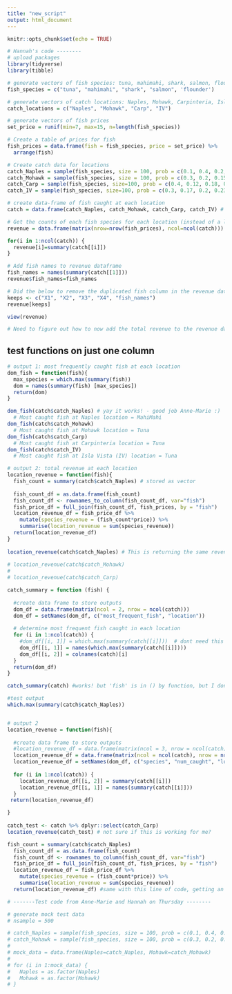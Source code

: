 ```yaml
---
title: "new_script"
output: html_document
---
```


```r
knitr::opts_chunk$set(echo = TRUE)
```


```r
# Hannah's code --------
# upload packages
library(tidyverse)
library(tibble)

# generate vectors of fish species: tuna, mahimahi, shark, salmon, flounder. 
fish_species = c("tuna", "mahimahi", "shark", "salmon", 'flounder')

# generate vectors of catch locations: Naples, Mohawk, Carpinteria, Isla Vista.
catch_locations = c("Naples", "Mohawk", "Carp", "IV")

# generate vectors of fish prices
set_price = runif(min=7, max=15, n=length(fish_species))

# Create a table of prices for fish
fish_prices = data.frame(fish = fish_species, price = set_price) %>%
  arrange(fish)

# Create catch data for locations
catch_Naples = sample(fish_species, size = 100, prob = c(0.1, 0.4, 0.2, 0.15, 0.15), replace = T)
catch_Mohawk = sample(fish_species, size = 100, prob = c(0.3, 0.2, 0.15, 0.2, 0.15), replace = T)
catch_Carp = sample(fish_species, size=100, prob = c(0.4, 0.12, 0.18, 0.1, 0.2), replace = T)
catch_IV = sample(fish_species, size=100, prob = c(0.3, 0.17, 0.2, 0.23, 0.1), replace = T)

# create data-frame of fish caught at each location
catch = data.frame(catch_Naples, catch_Mohawk, catch_Carp, catch_IV) # values already recognized as a factor

# Get the counts of each fish species for each location (instead of a list of 100)
revenue = data.frame(matrix(nrow=nrow(fish_prices), ncol=ncol(catch)))

for(i in 1:ncol(catch)) {
  revenue[i]=summary(catch[[i]])
}

# Add fish names to revenue dataframe
fish_names = names(summary(catch[[1]]))
revenue$fish_names=fish_names 

# Did the below to remove the duplicated fish column in the revenue dataframe.
keeps <- c("X1", "X2", "X3", "X4", "fish_names")
revenue[keeps]

view(revenue)

# Need to figure out how to now add the total revenue to the revenue dataframe?


```


## test functions on just one column
```r

# output 1: most frequently caught fish at each location
dom_fish = function(fish){
  max_species = which.max(summary(fish))
  dom = names(summary(fish) [max_species])
  return(dom)
}

dom_fish(catch$catch_Naples) # yay it works! - good job Anne-Marie :)
  # Most caught fish at Naples location = MahiMahi
dom_fish(catch$catch_Mohawk)
  # Most caught fish at Mohawk location = Tuna
dom_fish(catch$catch_Carp)
  # Most caught fish at Carpinteria location = Tuna
dom_fish(catch$catch_IV)
  # Most caught fish at Isla Vista (IV) location = Tuna

# output 2: total revenue at each location
location_revenue = function(fish){
  fish_count = summary(catch$catch_Naples) # stored as vector
  
  fish_count_df = as.data.frame(fish_count)
  fish_count_df <- rownames_to_column(fish_count_df, var="fish")
  fish_price_df = full_join(fish_count_df, fish_prices, by = "fish")
  location_revenue_df = fish_price_df %>% 
    mutate(species_revenue = (fish_count*price)) %>% 
    summarise(location_revenue = sum(species_revenue))
  return(location_revenue_df)
}
  
location_revenue(catch$catch_Naples) # This is returning the same revenue for each location.
  
# location_revenue(catch$catch_Mohawk) 
# 
# location_revenue(catch$catch_Carp)  


```


```r

catch_summary = function (fish) {
  
  #create data frame to store outputs
  dom_df = data.frame(matrix(ncol = 2, nrow = ncol(catch)))
  dom_df = setNames(dom_df, c("most_frequent_fish", "location"))
  
  # determine most frequent fish caught in each location
  for (i in 1:ncol(catch)) {
    #dom_df[[i, 1]] = which.max(summary(catch[[i]]))  # dont need this bc it reports the number of occurances of the most frequent fish and we just want the name
    dom_df[[i, 1]] = names(which.max(summary(catch[[i]])))
    dom_df[[i, 2]] = colnames(catch)[i]
  }
  return(dom_df)
}

catch_summary(catch) #works! but 'fish' is in () by function, but I dont use fish in the functin. is that an issue? # I would hope not...(HGW)

#test output
which.max(summary(catch$catch_Naples))


# output 2
location_revenue = function(fish){
  
  #create data frame to store outputs
  #location_revenue_df = data.frame(matrix(ncol = 3, nrow = ncol(catch)*ncol(fish_prices)))
  location_revenue_df = data.frame(matrix(ncol = ncol(catch), nrow = nrow(fish_prices)))
  location_revenue_df = setNames(dom_df, c("species", "num_caught", "location"))
  
  for (i in 1:ncol(catch)) {
    location_revenue_df[[i, 2]] = summary(catch[[i]])
    location_revenue_df[[i, 1]] = names(summary(catch[[i]]))
  }
 return(location_revenue_df)

}
  
catch_test <- catch %>% dplyr::select(catch_Carp)
location_revenue(catch_test) # not sure if this is working for me?

fish_count = summary(catch$catch_Naples)
  fish_count_df = as.data.frame(fish_count)
  fish_count_df <- rownames_to_column(fish_count_df, var="fish")
  fish_price_df = full_join(fish_count_df, fish_prices, by = "fish")
  location_revenue_df = fish_price_df %>% 
    mutate(species_revenue = (fish_count*price)) %>% 
    summarise(location_revenue = sum(species_revenue))
  return(location_revenue_df) #same with this line of code, getting an error message. 


```


```r
# -------Test code from Anne-Marie and Hannah on Thursday --------

# generate mock test data
# nsample = 500

# catch_Naples = sample(fish_species, size = 100, prob = c(0.1, 0.4, 0.2, 0.15, 0.15), replace = T)
# catch_Mohawk = sample(fish_species, size = 100, prob = c(0.3, 0.2, 0.15, 0.2, 0.15), replace = T)
# 
# mock_data = data.frame(Naples=catch_Naples, Mohawk=catch_Mohawk) 
# 
# for (i in 1:mock_data) {
#   Naples = as.factor(Naples)
#   Mohawk = as.factor(Mohawk)
# }

```


